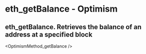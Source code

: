 # eth_getBalance  - Optimism

## eth_getBalance. Retrieves the balance of an address at a specified block


<OptimismMethod_getBalance  />
